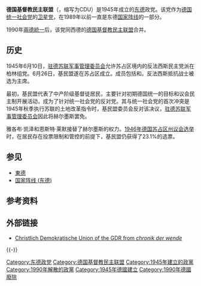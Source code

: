 {{Infobox Political party
|country = 民主德国
|name = 德国基督教民主联盟|
|name_native = Christlich-Demokratische Union Deutschlands |
|colorcode = {{Party meta/color/德國基督教民主聯盟 (東德)}}
|logo = [[Image:Flagge_der_CDU_(Ost).svg|200px]]|
|leader = 安德烈亚斯·赫尔墨斯（1945）<br>雅各布·凯泽（1945-1947）<br>奥托·努什克（1948-1957）<br>奥古斯特·巴赫（1957-1966）<br>[[格拉尔德·戈廷|格拉尔德·戈廷]]（1966-1989）<br>沃尔夫冈·海尔（1989，代理）<br>[[洛塔尔·德梅齐埃|洛塔尔·德梅齐埃]]（1989-1990）|
|foundation = 1945年 |
|dissolution = 1990年10月（与西德[[德国基督教民主联盟|基民盟]]合并）|
|headquarters = [[东柏林|东柏林]] |
|newspaper = |
|youth_wing = |
|membership_year = 1987年|
|membership = 140,000<ref>Dirk Jurich, ''Staatssozialismus und gesellschaftliche Differenzierung: eine empirische Studie'', p.31. LIT Verlag Münster, 2006, ISBN 3825898938</ref>|
|ideology = [[基督教民主主義|基督教民主主義]]<br>[[基督教社会主义|基督教社会主义]]<br>[[東德色彩的社會主義|東德色彩的社會主義]]（1988-1989）|
|position = [[中間偏右|中間偏右]]（1949-1952，1989-1990）<br>[[左翼|左翼]]（1952-1989） |
|national=[[全国阵线_(东德)|全国阵线]]
|international = |
|colors = [[藍色|藍色]]和[[黄色|黄色]] |
|footnotes = |
}}

'''德国基督教民主联盟'''（{{lang-de|Christlich-Demokratische Union Deutschlands}}，缩写为CDU）是1945年成立的[[东德|东德]]政党。该党作为[[德国统一社会党|德国统一社会党]]的[[卫星党|卫星党]]，在1989年以前一直是东德[[国家阵线_(东德)|国家阵线]]的一部分。

1990年[[兩德統一|兩德統一]]后，该党同西德的[[德国基督教民主联盟|德国基督教民主联盟]]合并。

==历史==
1945年6月10日，[[驻德苏联军事管理委员会|驻德苏联军事管理委员会]]允许苏占区境内的反法西斯民主党派在柏林组党。6月26日，基民盟遂在苏占区成立。成员包括{{link-de|雅各布·凯泽|Jakob Kaiser}}和{{link-de|恩斯特·莱默|Ernst Lemmer}}。反法西斯抵抗战士{{link-en|安德烈亚斯·赫尔墨斯|Andreas Hermes}}被选为主席。

最初，基民盟代表了中产阶级基督徒居民，主要针对初期德国统一的目标和议会民主制开展活动，成为了针对统一社会党的反对党。其与统一社会党的首次冲突是1945年秋季执行苏联的土地改革指令时，基民盟委员会反对该决议，[[驻德苏联军事管理委员会|驻德苏联军事管理委员会]]因此将赫尔墨斯罢免。

雅各布·凯泽和恩斯特·莱默接替了赫尔墨斯的权力。[[1946年德国苏占区州议会选举|1946年德国苏占区州议会选举]]时，在居民存在投票限制和管控的前提下，基民盟仍获得了23.1%的选票。

==参见==
*[[東德|東德]]
*[[国家阵线_(东德)|国家阵线 (东德)]]

==参考资料 ==
{{reflist}}

==外部链接==
*[https://web.archive.org/web/20040520140417/http://www.chronikderwende.de/english/term.jsp?key=E_Christlich+Demokratische+Union+of+the+GDR Christlich Demokratische Union of the GDR from ''chronik der wende'']

{{-}}
{{东德政党}}
[[Category:东德政党|Category:东德政党]]
[[Category:德国基督教民主联盟|Category:德国基督教民主联盟]]
[[Category:1945年建立的政黨|Category:1945年建立的政黨]]
[[Category:1990年解散的政黨|Category:1990年解散的政黨]]
[[Category:1945年德國建立|Category:1945年德國建立]]
[[Category:1990年德國廢除|Category:1990年德國廢除]]
